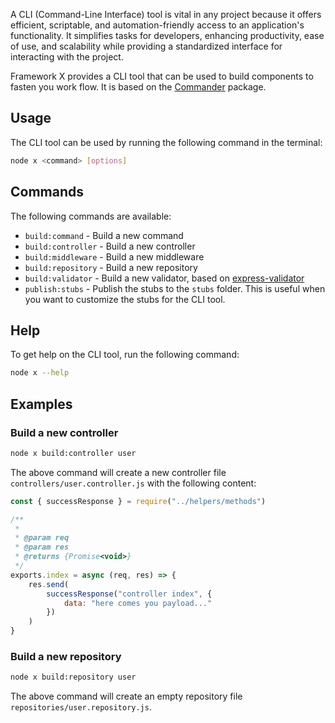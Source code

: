 
A CLI (Command-Line Interface) tool is vital in any project because it offers efficient, scriptable, and automation-friendly access to an application's functionality. It simplifies tasks for developers, enhancing productivity, ease of use, and scalability while providing a standardized interface for interacting with the project.

Framework X provides a CLI tool that can be used to build components to fasten you work flow. It is based on the [Commander](https://www.npmjs.com/package/commander) package.

## Usage

The CLI tool can be used by running the following command in the terminal:

```bash
node x <command> [options]
```

## Commands

The following commands are available:

- `build:command` - Build a new command
- `build:controller` - Build a new controller
- `build:middleware` - Build a new middleware
- `build:repository` - Build a new repository
- `build:validator` - Build a new validator, based on [express-validator](https://express-validator.github.io/docs/)
- `publish:stubs` - Publish the stubs to the `stubs` folder. This is useful when you want to customize the stubs for the CLI tool.

## Help

To get help on the CLI tool, run the following command:

```bash
node x --help
```

## Examples

### Build a new controller

```bash
node x build:controller user
```
The above command will create a new controller file `controllers/user.controller.js` with the following content:

```js
const { successResponse } = require("../helpers/methods")

/**
 *
 * @param req
 * @param res
 * @returns {Promise<void>}
 */
exports.index = async (req, res) => {
    res.send(
        successResponse("controller index", {
            data: "here comes you payload..."
        })
    )
}
```

### Build a new repository

```bash
node x build:repository user
```

The above command will create an empty repository file `repositories/user.repository.js`.


<Support/>